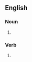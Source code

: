==English==

===Noun===
{{head|en|noun plural form}}

# {{plural of|conjugate|lang=en}}

===Verb===
{{head|en|verb form}}

# {{en-third-person singular of|conjugate}}